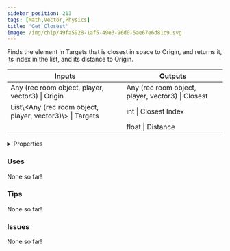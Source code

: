 ```yaml
---
sidebar_position: 213
tags: [Math,Vector,Physics]
title: 'Get Closest'
image: /img/chip/49fa5928-1af5-49e3-96d0-5ae67e6d81c9.svg
---
```


Finds the element in Targets that is closest in space to Origin, and returns it, its index in the list, and its distance to Origin.



<IChip uuid="49fa5928-1af5-49e3-96d0-5ae67e6d81c9"/>

<table><thead><tr><th>Inputs</th><th>Outputs</th></tr></thead><tbody><tr><td>Any (rec room object, player, vector3) | Origin</td><td>Any (rec room object, player, vector3) | Closest</td></tr><tr><td>List\&lt;Any (rec room object, player, vector3)\&gt; | Targets</td><td>int | Closest Index</td></tr><tr><td /><td>float | Distance</td></tr></tbody></table>

<details>
  <summary>Properties</summary>
  <div>
    <div>
    <table>
      <tbody>
        <tr>
          <td>Is beta required?</td>
          <td>No</td>
        </tr>
        <tr>
          <td>Is chip a trolling risk?</td>
          <td>No</td>
        </tr>
        <tr>
          <td>Is chip a role assignment risk?</td>
          <td>No</td>
        </tr>
        <tr>
          <td>Chip UUID</td>
          <td>49fa5928-1af5-49e3-96d0-5ae67e6d81c9</td>
        </tr>
        <tr>
          <td>Room availability</td>
          <td>Available everywhere</td>
        </tr>
      </tbody>
    </table>
    </div>
  </div>
</details>

### Uses

None so far!

### Tips

None so far!

### Issues

None so far!